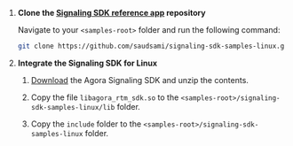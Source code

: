 1. **Clone the [Signaling SDK reference app](https://github.com/AgoraIO/signaling-sdk-samples-linux) repository**

    Navigate to your `<samples-root>` folder and run the following command:

    ```bash
    git clone https://github.com/saudsami/signaling-sdk-samples-linux.git
    ```

1. **Integrate the Signaling SDK for Linux** 

    1. [Download](../../sdks) the Agora Signaling SDK and unzip the contents.

    1. Copy the file `libagora_rtm_sdk.so` to the `<samples-root>/signaling-sdk-samples-linux/lib` folder.

    1. Copy the `include` folder to the `<samples-root>/signaling-sdk-samples-linux` folder.

   